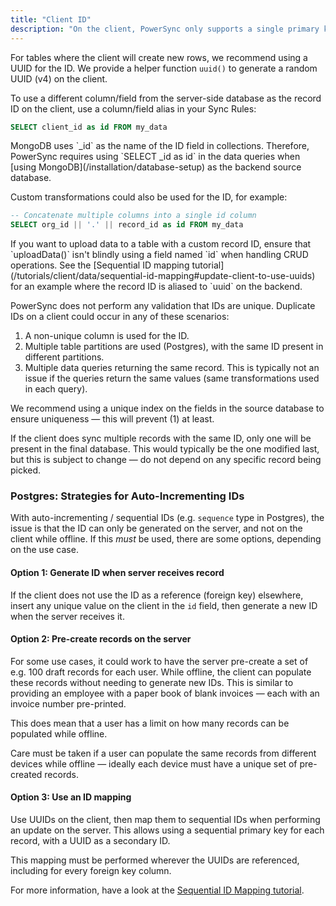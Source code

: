 ```yaml
---
title: "Client ID"
description: "On the client, PowerSync only supports a single primary key column called `id`, of type `text`."
---
```


For tables where the client will create new rows, we recommend using a UUID for the ID. We provide a helper function `uuid()` to generate a random UUID (v4) on the client.

To use a different column/field from the server-side database as the record ID on the client, use a column/field alias in your Sync Rules:

```sql
SELECT client_id as id FROM my_data
```

<Info>
  MongoDB uses `_id` as the name of the ID field in collections. Therefore, PowerSync requires using `SELECT _id as id` in the data queries when [using MongoDB](/installation/database-setup) as the backend source database.
</Info>

Custom transformations could also be used for the ID, for example:

```sql
-- Concatenate multiple columns into a single id column
SELECT org_id || '.' || record_id as id FROM my_data
```

<Warning>
    If you want to upload data to a table with a custom record ID, ensure that `uploadData()` isn't blindly using a field named `id` when handling CRUD operations. See the [Sequential ID mapping tutorial](/tutorials/client/data/sequential-id-mapping#update-client-to-use-uuids) for an example where the record ID is aliased to `uuid` on the backend.
</Warning>

PowerSync does not perform any validation that IDs are unique. Duplicate IDs on a client could occur in any of these scenarios:

1. A non-unique column is used for the ID.
2. Multiple table partitions are used (Postgres), with the same ID present in different partitions.
3. Multiple data queries returning the same record. This is typically not an issue if the queries return the same values (same transformations used in each query).

We recommend using a unique index on the fields in the source database to ensure uniqueness — this will prevent (1) at least.

If the client does sync multiple records with the same ID, only one will be present in the final database. This would typically be the one modified last, but this is subject to change — do not depend on any specific record being picked.

### <Icon icon="elephant" iconType="solid" size={32}/> Postgres: Strategies for Auto-Incrementing IDs

With auto-incrementing / sequential IDs (e.g. `sequence` type in Postgres), the issue is that the ID can only be generated on the server, and not on the client while offline. If this _must_ be used, there are some options, depending on the use case.

#### Option 1: Generate ID when server receives record

If the client does not use the ID as a reference (foreign key) elsewhere, insert any unique value on the client in the `id` field, then generate a new ID when the server receives it.

#### Option 2: Pre-create records on the server

For some use cases, it could work to have the server pre-create a set of e.g. 100 draft records for each user. While offline, the client can populate these records without needing to generate new IDs. This is similar to providing an employee with a paper book of blank invoices — each with an invoice number pre-printed.

This does mean that a user has a limit on how many records can be populated while offline.

Care must be taken if a user can populate the same records from different devices while offline — ideally each device must have a unique set of pre-created records.

#### Option 3: Use an ID mapping

Use UUIDs on the client, then map them to sequential IDs when performing an update on the server. This allows using a sequential primary key for each record, with a UUID as a secondary ID.

This mapping must be performed wherever the UUIDs are referenced, including for every foreign key column.

For more information, have a look at the [Sequential ID Mapping tutorial](/tutorials/client/data/sequential-id-mapping).
